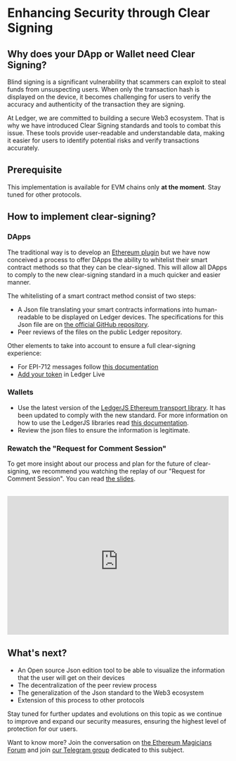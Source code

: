 # Enhancing Security through Clear Signing


## Why does your DApp or Wallet need Clear Signing?

Blind signing is a significant vulnerability that scammers can exploit to steal funds from unsuspecting users. When only the transaction hash is displayed on the device, it becomes challenging for users to verify the accuracy and authenticity of the transaction they are signing.

At Ledger, we are committed to building a secure Web3 ecosystem. That is why we have introduced Clear Signing standards and tools to combat this issue. These tools provide user-readable and understandable data, making it easier for users to identify potential risks and verify transactions accurately.

## Prerequisite

This implementation is available for EVM chains only **at the moment**. Stay tuned for other protocols.

## How to implement clear-signing?

### DApps

The traditional way is to develop an [Ethereum plugin](./device-app/develop/code/plugin) but we have now conceived a process to offer DApps the ability to whitelist their smart contract methods so that they can be clear-signed. This will allow all DApps to comply to the new clear-signing standard in a much quicker and easier manner.

The whitelisting of a smart contract method consist of two steps:

- A Json file translating your smart contracts informations into human-readable to be displayed on Ledger devices. The specifications for this Json file are on [the official GitHub repository](https://github.com/LedgerHQ/clear-signing-format-spec/blob/master/spec.md). 
- Peer reviews of the files on the public Ledger repository.

Other elements to take into account to ensure a full clear-signing experience:

- For EPI-712 messages follow [this documentation](./tokens/eip712-messages#what-to-do-to-clear-sign-eip-712-messages-for-your-dapp)
- [Add your token](./tokens/integrating-tokens) in Ledger Live


### Wallets

- Use the latest version of the [LedgerJS Ethereum transport library](https://github.com/LedgerHQ/ledger-live/tree/b2163a6eaafd46390d4a14bad8e62fcc10454c05/libs/ledgerjs/packages/hw-app-eth). It has been updated to comply with the new standard. For more information on how to use the LedgerJS libraries read [this documentation](./connectivity/ledgerJS).
- Review the json files to ensure the information is legitimate. 

### Rewatch the "Request for Comment Session"

To get more insight about our process and plan for the future of clear-signing, we recommend you watching the replay of our "Request for Comment Session". You can read [the slides](https://www.keepandshare.com/doc13/view.php?id=32202&da=y).

<br/>

<iframe width="100%" height="315" src="https://www.youtube-nocookie.com//embed/-O7aX6vUvs8?si=ypUZmsQyyGPYcNn7" title="YouTube video player" frameBorder="0" allow="accelerometer; autoplay; clipboard-write; encrypted-media; gyroscope; picture-in-picture" allowFullScreen></iframe>


## What's next?

- An Open source Json edition tool to be able to visualize the information that the user will get on their devices
- The decentralization of the peer review process
- The generalization of the Json standard to the Web3 ecosystem 
- Extension of this process to other protocols

Stay tuned for further updates and evolutions on this topic as we continue to improve and expand our security measures, ensuring the highest level of protection for our users. 

Want to know more? Join the conversation on [the Ethereum Magicians Forum](https://ethereum-magicians.org/t/eip-7730-proposal-for-a-clear-signing-standard-format-for-wallets/20403) and join [our Telegram group](https://t.me/+Saw4M8DRA_5mZTk0 ) dedicated to this subject. 






